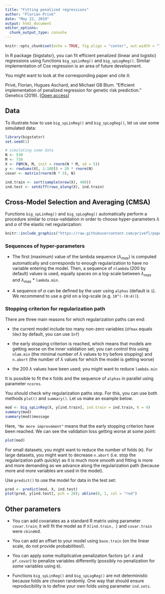 ```yaml
---
title: "Fitting penalized regressions"
author: "Florian Privé"
date: "May 22, 2019"
output: html_document
editor_options: 
  chunk_output_type: console
---
```


```r
knitr::opts_chunk$set(echo = TRUE, fig.align = "center", out.width = "70%")
```

In R package {bigstatsr}, you can fit efficient penalized (linear and logistic) regressions using functions `big_spLinReg()` and `big_spLogReg()`. 
Similar implementation of Cox regression is an area of future development. 

You might want to look at the corresponding paper and cite it:

Privé, Florian, Hugues Aschard, and Michael GB Blum. "Efficient implementation of penalized regression for genetic risk prediction." Genetics (2019). [[Open access](https://doi.org/10.1534/genetics.119.302019)]

## Data

To illustrate how to use `big_spLinReg()` and `big_spLogReg()`, let us use some simulated data:

```r
library(bigstatsr)
set.seed(1)

# simulating some data
N <- 530
M <- 730
X <- FBM(N, M, init = rnorm(N * M, sd = 5))
y <- rowSums(X[, 1:100]) + 20 * rnorm(N)
covar <- matrix(rnorm(N * 3), N)

ind.train <- sort(sample(nrow(X), 400))
ind.test <- setdiff(rows_along(X), ind.train)
```

## Cross-Model Selection and Averaging (CMSA)

Functions `big_spLinReg()` and `big_spLogReg()` automatically perform a procedure similar to cross-validation in order to choose hyper-parameters $\lambda$ and $\alpha$ of the elastic net regularization:

```r
knitr::include_graphics("https://raw.githubusercontent.com/privefl/paper2-PRS/master/figures/simple-CMSA.png")
```

### Sequences of hyper-parameters

- The first (maximum) value of the lambda sequence ($\lambda_{max}$) is computed automatically and corresponds to enough regularization to have no variable entering the model. Then, a sequence of `nlambda` (200 by default) values is used, equally spaces on a log-scale between $\lambda_{max}$ and $\lambda_{max}$ * `lambda.min`.

- A sequence of $\alpha$ can be defined by the user using `alphas` (default is `1`). We recommend to use a grid on a log-scale (e.g. `10^(-(0:4))`).

### Stopping criterion for regularization path

There are three main reasons for which regularization paths can end:

- the current model include too many non-zero variables (`dfmax` equals `50e3` by default, you can use `Inf`)

- the early stopping criterion is reached, which means that models are getting worse on the inner validation set; you can control this using `nlam.min` (the minimal number of $\lambda$ values to try before stopping) and `n.abort` (the number of $\lambda$ values for which the model is getting worse)

- the 200  $\lambda$ values have been used; you might want to reduce `lambda.min`

It is possible to fit the `K` folds and the sequence of `alphas` in parallel using parameter `ncores`.

You *should* check why regularization paths stop. For this, you can use both methods `plot()` and `summary()`. Let us make an example below.

```r
mod <- big_spLinReg(X, y[ind.train], ind.train = ind.train, K = 4)
summary(mod)
summary(mod)$message
```

Here, `"No more improvement"` means that the early stopping criterion have been reached.
We can see the validation loss getting worse at some point:

```r
plot(mod)
```

For small datasets, you might want to reduce the number of folds (`K`).
For large datasets, you might want to decrease `n.abort` (i.e. stop the regularization path quickly) as it is much more smooth and fitting is more and more demanding as we advance along the regularization path (because more and more variables are used in the model).

Use `predict()` to use the model for data in the test set:

```r
pred <- predict(mod, X, ind.test)
plot(pred, y[ind.test], pch = 20); abline(0, 1, col = "red")
```


## Other parameters

- You can add covariates as a standard R matrix using parameter `covar.train`; it will fit the model as if `X[ind.train, ]` and `covar.train` were `cbind`ed.

- You can add an offset to your model using `base.train` (on the linear scale, do not provide probabilities!).

- You can apply some multiplicative penalization factors (`pf.X` and `pf.covar`) to penalize variables differently (possibly no penalization for *some* variables using `0`).

- Functions `big_spLinReg()` and `big_spLogReg()` are not deterministic because folds are chosen randomly. One way that should ensure reproducibility is to define your own folds using parameter `ind.sets`.

